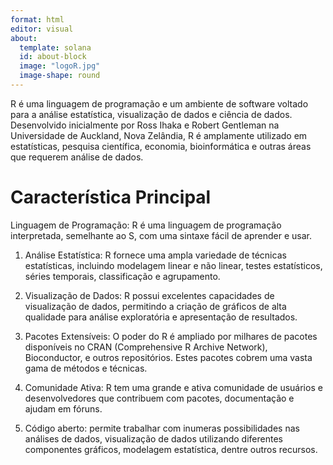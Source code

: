 ```yaml
---
format: html
editor: visual
about:
  template: solana
  id: about-block
  image: "logoR.jpg"
  image-shape: round
---
```


R é uma linguagem de programação e um ambiente de software voltado para a análise estatística, visualização de dados e ciência de dados. Desenvolvido inicialmente por Ross Ihaka e Robert Gentleman na Universidade de Auckland, Nova Zelândia, R é amplamente utilizado em estatísticas, pesquisa científica, economia, bioinformática e outras áreas que requerem análise de dados.

# **Característica Principal**
    
Linguagem de Programação: R é uma linguagem de programação interpretada, semelhante ao S, com uma sintaxe fácil de aprender e usar.

1. Análise Estatística: R fornece uma ampla variedade de técnicas estatísticas, incluindo modelagem linear e não linear, testes estatísticos, séries temporais, classificação e agrupamento.

2. Visualização de Dados: R possui excelentes capacidades de visualização de dados, permitindo a criação de gráficos de alta qualidade para análise exploratória e apresentação de resultados.

3. Pacotes Extensíveis: O poder do R é ampliado por milhares de pacotes disponíveis no CRAN (Comprehensive R Archive Network), Bioconductor, e outros repositórios. Estes pacotes cobrem uma vasta gama de métodos e técnicas.

4. Comunidade Ativa: R tem uma grande e ativa comunidade de usuários e desenvolvedores que contribuem com pacotes, documentação e ajudam em fóruns.

5. Código aberto: permite trabalhar com inumeras possibilidades nas análises de dados, visualização de dados utilizando diferentes componentes gráficos, modelagem estatística, dentre outros recursos.
